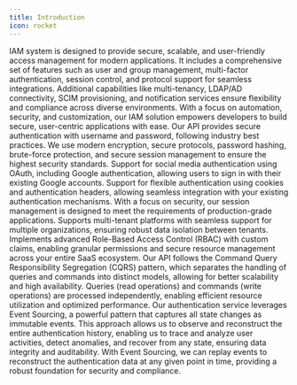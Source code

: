 ```yaml
---
title: Introduction
icon: rocket
---
```

 IAM system is designed to provide secure, scalable, and user-friendly access management for modern applications.
 It includes a comprehensive set of features such as user and group management, multi-factor authentication,
 session control, and protocol support for seamless integrations. Additional capabilities like multi-tenancy,
 LDAP/AD connectivity, SCIM provisioning, and notification services ensure flexibility and compliance across
 diverse environments. With a focus on automation, security, and customization,
 our IAM solution empowers developers to build secure, user-centric applications with ease.
<CardGroup cols={1}>
  <Card title="Authentication with username and password" icon="lock" href="/api-tutorials/unauthenticated-flows/sign-up-by-username-password">
    Our API provides secure authentication with username and password, following industry best practices. We use modern encryption, secure protocols, password hashing, brute-force protection, and secure session management to ensure the highest security standards.
  </Card>
  <Card title="OAuth support" icon="google" href="/api-tutorials/social-media-flows/introduction">
    Support for social media authentication using OAuth, including Google authentication, allowing users to sign in with their existing Google accounts.
  </Card>
  <Card title="Flexible session management" icon="cookie" href="/api-tutorials/basic-flows">
    Support for flexible authentication using cookies and authentication headers, allowing seamless integration with your existing authentication mechanisms. With a focus on security, our session management is designed to meet the requirements of production-grade applications.
  </Card>
  <Card title="Multi Tenancy" icon="buildings" href="/api-tutorials/multi-tenancy/introduction">
    Supports multi-tenant platforms with seamless support for multiple organizations, ensuring robust data isolation between tenants. Implements advanced Role-Based Access Control (RBAC) with custom claims, enabling granular permissions and secure resource management across your entire SaaS ecosystem.
  </Card>
  <Card title="CQRS" icon="square-5" href="/">
    Our API follows the Command Query Responsibility Segregation (CQRS) pattern, which separates the handling of queries and commands into distinct models, allowing for better scalability and high availability. Queries (read operations) and commands (write operations) are processed independently, enabling efficient resource utilization and optimized performance.
  </Card>
  <Card title="Event Sourcing" icon="timeline" href="/">
    Our authentication service leverages Event Sourcing, a powerful pattern that captures all state changes as immutable events. This approach allows us to observe and reconstruct the entire authentication history, enabling us to trace and analyze user activities, detect anomalies, and recover from any state, ensuring data integrity and auditability. With Event Sourcing, we can replay events to reconstruct the authentication data at any given point in time, providing a robust foundation for security and compliance.
  </Card>
</CardGroup>
